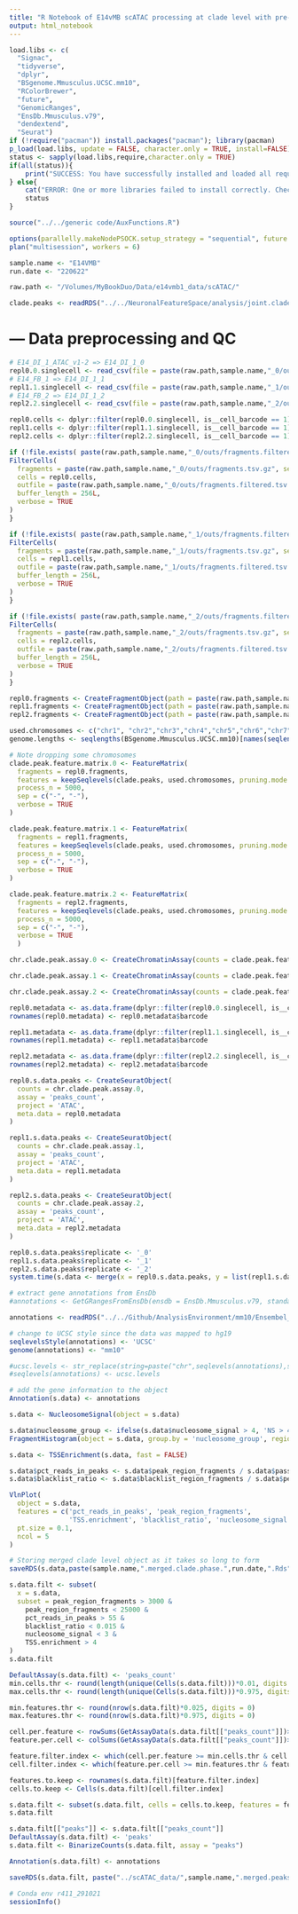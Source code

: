 ```yaml
---
title: "R Notebook of E14vMB scATAC processing at clade level with pre-defined joint feature space"
output: html_notebook
---
```


```r
load.libs <- c(
  "Signac",
  "tidyverse",
  "dplyr",
  "BSgenome.Mmusculus.UCSC.mm10",
  "RColorBrewer",
  "future",
  "GenomicRanges",
  "EnsDb.Mmusculus.v79",
  "dendextend",
  "Seurat")
if (!require("pacman")) install.packages("pacman"); library(pacman)
p_load(load.libs, update = FALSE, character.only = TRUE, install=FALSE)
status <- sapply(load.libs,require,character.only = TRUE)
if(all(status)){
    print("SUCCESS: You have successfully installed and loaded all required libraries.")
} else{
    cat("ERROR: One or more libraries failed to install correctly. Check the following list for FALSE cases and try again...\n\n")
    status
}

source("../../generic code/AuxFunctions.R")
```

```r
options(parallelly.makeNodePSOCK.setup_strategy = "sequential", future.globals.maxSize = 12 * 1024 ^ 3, future.seed=TRUE)
plan("multisession", workers = 6)
```

```r
sample.name <- "E14VMB"
run.date <- "220622"
```

```r
raw.path <- "/Volumes/MyBookDuo/Data/e14vmb1_data/scATAC/"
```

```r
clade.peaks <- readRDS("../../NeuronalFeatureSpace/analysis/joint.clade.peaks.180622.Rds")
```

# --- Data preprocessing and QC 
```r
# E14_DI_1_ATAC_v1-2 => E14_DI_1_0
repl0.0.singlecell <- read_csv(file = paste(raw.path,sample.name,"_0/outs/singlecell.csv", sep=""))
# E14_FB_1 => E14_DI_1_1
repl1.1.singlecell <- read_csv(file = paste(raw.path,sample.name,"_1/outs/singlecell.csv", sep=""))
# E14_FB_2 => E14_DI_1_2
repl2.2.singlecell <- read_csv(file = paste(raw.path,sample.name,"_2/outs/singlecell.csv", sep=""))

repl0.cells <- dplyr::filter(repl0.0.singlecell, is__cell_barcode == 1) %>% pull(barcode)
repl1.cells <- dplyr::filter(repl1.1.singlecell, is__cell_barcode == 1) %>% pull(barcode)
repl2.cells <- dplyr::filter(repl2.2.singlecell, is__cell_barcode == 1) %>% pull(barcode)

if (!file.exists( paste(raw.path,sample.name,"_0/outs/fragments.filtered.tsv.gz", sep=""))){
FilterCells(
  fragments = paste(raw.path,sample.name,"_0/outs/fragments.tsv.gz", sep=""),
  cells = repl0.cells,
  outfile = paste(raw.path,sample.name,"_0/outs/fragments.filtered.tsv.gz", sep=""),
  buffer_length = 256L,
  verbose = TRUE
)
}

if (!file.exists( paste(raw.path,sample.name,"_1/outs/fragments.filtered.tsv.gz", sep=""))){
FilterCells(
  fragments = paste(raw.path,sample.name,"_1/outs/fragments.tsv.gz", sep=""),
  cells = repl1.cells,
  outfile = paste(raw.path,sample.name,"_1/outs/fragments.filtered.tsv.gz", sep=""),
  buffer_length = 256L,
  verbose = TRUE
)
}

if (!file.exists( paste(raw.path,sample.name,"_2/outs/fragments.filtered.tsv.gz", sep=""))){
FilterCells(
  fragments = paste(raw.path,sample.name,"_2/outs/fragments.tsv.gz", sep=""),
  cells = repl2.cells,
  outfile = paste(raw.path,sample.name,"_2/outs/fragments.filtered.tsv.gz", sep=""),
  buffer_length = 256L,
  verbose = TRUE
)
}

repl0.fragments <- CreateFragmentObject(path = paste(raw.path,sample.name,"_0/outs/fragments.filtered.tsv.gz", sep=""), cells = repl0.cells, validate.fragments = FALSE)
repl1.fragments <- CreateFragmentObject(path = paste(raw.path,sample.name,"_1/outs/fragments.filtered.tsv.gz", sep=""), cells = repl1.cells, validate.fragments = FALSE)
repl2.fragments <- CreateFragmentObject(path = paste(raw.path,sample.name,"_2/outs/fragments.filtered.tsv.gz", sep=""), cells = repl2.cells, validate.fragments = FALSE)
```

```r
used.chromosomes <- c("chr1", "chr2","chr3","chr4","chr5","chr6","chr7","chr8","chr9","chr10","chr11","chr12","chr13","chr14","chr15","chr16","chr17","chr18","chr19")
genome.lengths <- seqlengths(BSgenome.Mmusculus.UCSC.mm10)[names(seqlengths(BSgenome.Mmusculus.UCSC.mm10)) %in% used.chromosomes]
```

```r

# Note dropping some chromosomes
clade.peak.feature.matrix.0 <- FeatureMatrix(
  fragments = repl0.fragments,
  features = keepSeqlevels(clade.peaks, used.chromosomes, pruning.mode = "coarse"),
  process_n = 5000,
  sep = c("-", "-"),
  verbose = TRUE
)

clade.peak.feature.matrix.1 <- FeatureMatrix(
  fragments = repl1.fragments,
  features = keepSeqlevels(clade.peaks, used.chromosomes, pruning.mode = "coarse"),
  process_n = 5000,
  sep = c("-", "-"),
  verbose = TRUE
)

clade.peak.feature.matrix.2 <- FeatureMatrix(
  fragments = repl2.fragments,
  features = keepSeqlevels(clade.peaks, used.chromosomes, pruning.mode = "coarse"),
  process_n = 5000,
  sep = c("-", "-"),
  verbose = TRUE
  )
```

```r
chr.clade.peak.assay.0 <- CreateChromatinAssay(counts = clade.peak.feature.matrix.0, fragments = list(repl0.fragments), genome = seqinfo(BSgenome.Mmusculus.UCSC.mm10), ranges = StringToGRanges(rownames(clade.peak.feature.matrix.0)))

chr.clade.peak.assay.1 <- CreateChromatinAssay(counts = clade.peak.feature.matrix.1, fragments = list(repl1.fragments), genome = seqinfo(BSgenome.Mmusculus.UCSC.mm10), ranges = StringToGRanges(rownames(clade.peak.feature.matrix.1)))

chr.clade.peak.assay.2 <- CreateChromatinAssay(counts = clade.peak.feature.matrix.2, fragments = list(repl2.fragments), genome = seqinfo(BSgenome.Mmusculus.UCSC.mm10), ranges = StringToGRanges(rownames(clade.peak.feature.matrix.2)))
```

```r
repl0.metadata <- as.data.frame(dplyr::filter(repl0.0.singlecell, is__cell_barcode == 1))
rownames(repl0.metadata) <- repl0.metadata$barcode

repl1.metadata <- as.data.frame(dplyr::filter(repl1.1.singlecell, is__cell_barcode == 1))
rownames(repl1.metadata) <- repl1.metadata$barcode

repl2.metadata <- as.data.frame(dplyr::filter(repl2.2.singlecell, is__cell_barcode == 1))
rownames(repl2.metadata) <- repl2.metadata$barcode

repl0.s.data.peaks <- CreateSeuratObject(
  counts = chr.clade.peak.assay.0,
  assay = 'peaks_count',
  project = 'ATAC',
  meta.data = repl0.metadata
)

repl1.s.data.peaks <- CreateSeuratObject(
  counts = chr.clade.peak.assay.1,
  assay = 'peaks_count',
  project = 'ATAC',
  meta.data = repl1.metadata
)

repl2.s.data.peaks <- CreateSeuratObject(
  counts = chr.clade.peak.assay.2,
  assay = 'peaks_count',
  project = 'ATAC',
  meta.data = repl2.metadata
)
```

```r
repl0.s.data.peaks$replicate <- '_0'
repl1.s.data.peaks$replicate <- '_1'
repl2.s.data.peaks$replicate <- '_2'
system.time(s.data <- merge(x = repl0.s.data.peaks, y = list(repl1.s.data.peaks,repl2.s.data.peaks), add.cell.ids = c("_0", "_1","_2")))
```

```r
# extract gene annotations from EnsDb
#annotations <- GetGRangesFromEnsDb(ensdb = EnsDb.Mmusculus.v79, standard.chromosomes = TRUE)

annotations <- readRDS("../../Github/AnalysisEnvironment/mm10/Ensembel_Mmusculus79_annotation.Rds")

# change to UCSC style since the data was mapped to hg19
seqlevelsStyle(annotations) <- 'UCSC'
genome(annotations) <- "mm10"

#ucsc.levels <- str_replace(string=paste("chr",seqlevels(annotations),sep=""), pattern="chrMT", replacement="chrM")
#seqlevels(annotations) <- ucsc.levels

# add the gene information to the object
Annotation(s.data) <- annotations
```

```r
s.data <- NucleosomeSignal(object = s.data)
```

```r
s.data$nucleosome_group <- ifelse(s.data$nucleosome_signal > 4, 'NS > 4', 'NS < 4')
FragmentHistogram(object = s.data, group.by = 'nucleosome_group', region = 'chr1-1-10000000')
```

```r
s.data <- TSSEnrichment(s.data, fast = FALSE)
```

```r
s.data$pct_reads_in_peaks <- s.data$peak_region_fragments / s.data$passed_filters * 100
s.data$blacklist_ratio <- s.data$blacklist_region_fragments / s.data$peak_region_fragments

VlnPlot(
  object = s.data,
  features = c('pct_reads_in_peaks', 'peak_region_fragments',
               'TSS.enrichment', 'blacklist_ratio', 'nucleosome_signal'),
  pt.size = 0.1,
  ncol = 5
)

# Storing merged clade level object as it takes so long to form
saveRDS(s.data,paste(sample.name,".merged.clade.phase.",run.date,".Rds",sep=""))
```

```r
s.data.filt <- subset(
  x = s.data,
  subset = peak_region_fragments > 3000 &
    peak_region_fragments < 25000 &
    pct_reads_in_peaks > 55 &
    blacklist_ratio < 0.015 &
    nucleosome_signal < 3 &
    TSS.enrichment > 4
)
s.data.filt
```

```r
DefaultAssay(s.data.filt) <- 'peaks_count'
min.cells.thr <- round(length(unique(Cells(s.data.filt)))*0.01, digits = 0)
max.cells.thr <- round(length(unique(Cells(s.data.filt)))*0.975, digits = 0)

min.features.thr <- round(nrow(s.data.filt)*0.025, digits = 0)
max.features.thr <- round(nrow(s.data.filt)*0.975, digits = 0)

cell.per.feature <- rowSums(GetAssayData(s.data.filt[["peaks_count"]])>0)
feature.per.cell <- colSums(GetAssayData(s.data.filt[["peaks_count"]])>0)

feature.filter.index <- which(cell.per.feature >= min.cells.thr & cell.per.feature <= max.cells.thr)
cell.filter.index <- which(feature.per.cell >= min.features.thr & feature.per.cell <= max.features.thr)

features.to.keep <- rownames(s.data.filt)[feature.filter.index]
cells.to.keep <- Cells(s.data.filt)[cell.filter.index]

s.data.filt <- subset(s.data.filt, cells = cells.to.keep, features = features.to.keep)
s.data.filt
```

```r
s.data.filt[["peaks"]] <- s.data.filt[["peaks_count"]]
DefaultAssay(s.data.filt) <- 'peaks'
s.data.filt <- BinarizeCounts(s.data.filt, assay = "peaks")
```

```r
Annotation(s.data.filt) <- annotations
```

```r
saveRDS(s.data.filt, paste("../scATAC_data/",sample.name,".merged.peaks.",run.date,".Rds",sep=""))
``` 

```r
# Conda env r411_291021
sessionInfo()
```